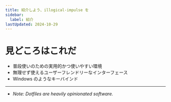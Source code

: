 ```yaml
---
title: 紹介しよう、illogical-impulse を
sidebar:
  label: 紹介
lastUpdated: 2024-10-29
---
```


# 見どころはこれだ

- 普段使いのための実用的かつ使いやすい環境
- 無理せず使えるユーザーフレンドリーなインターフェース
- Windows のようなキーバインド

---

- _Note: Dotfiles are heavily opinionated software._
